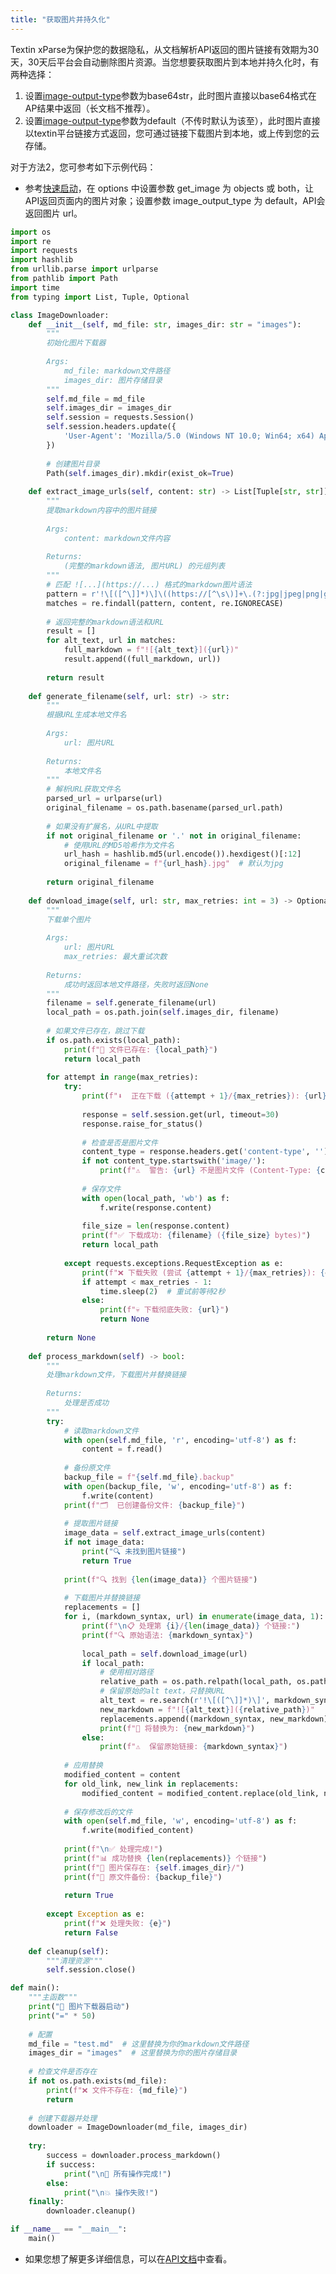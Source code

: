```yaml
---
title: "获取图片并持久化"
---
```


Textin xParse为保护您的数据隐私，从文档解析API返回的图片链接有效期为30天，30天后平台会自动删除图片资源。当您想要获取图片到本地并持久化时，有两种选择：

1. 设置[image-output-type](https://docs.textin.com/api-reference/endpoint/parse#parameter-image-output-type)参数为base64str，此时图片直接以base64格式在AP结果中返回（长文档不推荐）。
2. 设置[image-output-type](https://docs.textin.com/api-reference/endpoint/parse#parameter-image-output-type)参数为default（不传时默认为该至），此时图片直接以textin平台链接方式返回，您可通过链接下载图片到本地，或上传到您的云存储。

对于方法2，您可参考如下示例代码：

- 参考[快速启动](/xparse/parse-quickstart)，在 options 中设置参数 get_image 为 objects 或 both，让API返回页面内的图片对象；设置参数 image_output_type 为  default，API会返回图片 url。

```python
import os
import re
import requests
import hashlib
from urllib.parse import urlparse
from pathlib import Path
import time
from typing import List, Tuple, Optional

class ImageDownloader:
    def __init__(self, md_file: str, images_dir: str = "images"):
        """
        初始化图片下载器
        
        Args:
            md_file: markdown文件路径
            images_dir: 图片存储目录
        """
        self.md_file = md_file
        self.images_dir = images_dir
        self.session = requests.Session()
        self.session.headers.update({
            'User-Agent': 'Mozilla/5.0 (Windows NT 10.0; Win64; x64) AppleWebKit/537.36 (KHTML, like Gecko) Chrome/91.0.4472.124 Safari/537.36'
        })
        
        # 创建图片目录
        Path(self.images_dir).mkdir(exist_ok=True)
    
    def extract_image_urls(self, content: str) -> List[Tuple[str, str]]:
        """
        提取markdown内容中的图片链接
        
        Args:
            content: markdown文件内容
            
        Returns:
            (完整的markdown语法, 图片URL) 的元组列表
        """
        # 匹配 ![...](https://...) 格式的markdown图片语法
        pattern = r'!\[([^\]]*)\]\((https://[^\s\)]+\.(?:jpg|jpeg|png|gif|bmp|webp|svg))\)'
        matches = re.findall(pattern, content, re.IGNORECASE)
        
        # 返回完整的markdown语法和URL
        result = []
        for alt_text, url in matches:
            full_markdown = f"![{alt_text}]({url})"
            result.append((full_markdown, url))
        
        return result
    
    def generate_filename(self, url: str) -> str:
        """
        根据URL生成本地文件名
        
        Args:
            url: 图片URL
            
        Returns:
            本地文件名
        """
        # 解析URL获取文件名
        parsed_url = urlparse(url)
        original_filename = os.path.basename(parsed_url.path)
        
        # 如果没有扩展名，从URL中提取
        if not original_filename or '.' not in original_filename:
            # 使用URL的MD5哈希作为文件名
            url_hash = hashlib.md5(url.encode()).hexdigest()[:12]
            original_filename = f"{url_hash}.jpg"  # 默认为jpg
        
        return original_filename
    
    def download_image(self, url: str, max_retries: int = 3) -> Optional[str]:
        """
        下载单个图片
        
        Args:
            url: 图片URL
            max_retries: 最大重试次数
            
        Returns:
            成功时返回本地文件路径，失败时返回None
        """
        filename = self.generate_filename(url)
        local_path = os.path.join(self.images_dir, filename)
        
        # 如果文件已存在，跳过下载
        if os.path.exists(local_path):
            print(f"📁 文件已存在: {local_path}")
            return local_path
        
        for attempt in range(max_retries):
            try:
                print(f"⬇️  正在下载 ({attempt + 1}/{max_retries}): {url}")
                
                response = self.session.get(url, timeout=30)
                response.raise_for_status()
                
                # 检查是否是图片文件
                content_type = response.headers.get('content-type', '')
                if not content_type.startswith('image/'):
                    print(f"⚠️  警告: {url} 不是图片文件 (Content-Type: {content_type})")
                
                # 保存文件
                with open(local_path, 'wb') as f:
                    f.write(response.content)
                
                file_size = len(response.content)
                print(f"✅ 下载成功: {filename} ({file_size} bytes)")
                return local_path
                
            except requests.exceptions.RequestException as e:
                print(f"❌ 下载失败 (尝试 {attempt + 1}/{max_retries}): {e}")
                if attempt < max_retries - 1:
                    time.sleep(2)  # 重试前等待2秒
                else:
                    print(f"💀 下载彻底失败: {url}")
                    return None
        
        return None
    
    def process_markdown(self) -> bool:
        """
        处理markdown文件，下载图片并替换链接
        
        Returns:
            处理是否成功
        """
        try:
            # 读取markdown文件
            with open(self.md_file, 'r', encoding='utf-8') as f:
                content = f.read()
            
            # 备份原文件
            backup_file = f"{self.md_file}.backup"
            with open(backup_file, 'w', encoding='utf-8') as f:
                f.write(content)
            print(f"🗂️  已创建备份文件: {backup_file}")
            
            # 提取图片链接
            image_data = self.extract_image_urls(content)
            if not image_data:
                print("🔍 未找到图片链接")
                return True
            
            print(f"🔍 找到 {len(image_data)} 个图片链接")
            
            # 下载图片并替换链接
            replacements = []
            for i, (markdown_syntax, url) in enumerate(image_data, 1):
                print(f"\n📋 处理第 {i}/{len(image_data)} 个链接:")
                print(f"🔍 原始语法: {markdown_syntax}")
                
                local_path = self.download_image(url)
                if local_path:
                    # 使用相对路径
                    relative_path = os.path.relpath(local_path, os.path.dirname(self.md_file))
                    # 保留原始的alt text，只替换URL
                    alt_text = re.search(r'!\[([^\]]*)\]', markdown_syntax).group(1)
                    new_markdown = f"![{alt_text}]({relative_path})"
                    replacements.append((markdown_syntax, new_markdown))
                    print(f"🔗 将替换为: {new_markdown}")
                else:
                    print(f"⚠️  保留原始链接: {markdown_syntax}")
            
            # 应用替换
            modified_content = content
            for old_link, new_link in replacements:
                modified_content = modified_content.replace(old_link, new_link)
            
            # 保存修改后的文件
            with open(self.md_file, 'w', encoding='utf-8') as f:
                f.write(modified_content)
            
            print(f"\n✅ 处理完成!")
            print(f"📊 成功替换 {len(replacements)} 个链接")
            print(f"📁 图片保存在: {self.images_dir}/")
            print(f"📄 原文件备份: {backup_file}")
            
            return True
            
        except Exception as e:
            print(f"❌ 处理失败: {e}")
            return False
    
    def cleanup(self):
        """清理资源"""
        self.session.close()

def main():
    """主函数"""
    print("🚀 图片下载器启动")
    print("=" * 50)
    
    # 配置
    md_file = "test.md"  # 这里替换为你的markdown文件路径
    images_dir = "images"  # 这里替换为你的图片存储目录
    
    # 检查文件是否存在
    if not os.path.exists(md_file):
        print(f"❌ 文件不存在: {md_file}")
        return
    
    # 创建下载器并处理
    downloader = ImageDownloader(md_file, images_dir)
    
    try:
        success = downloader.process_markdown()
        if success:
            print("\n🎉 所有操作完成!")
        else:
            print("\n💥 操作失败!")
    finally:
        downloader.cleanup()

if __name__ == "__main__":
    main() 
```

- 如果您想了解更多详细信息，可以在[API文档](/api-reference/endpoint/parse)中查看。